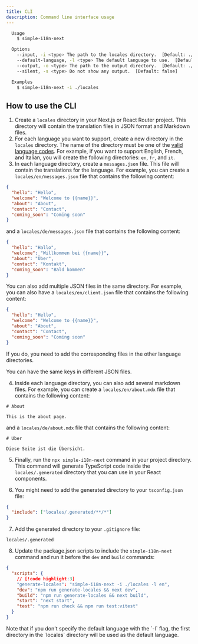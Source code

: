 ```yaml
---
title: CLI
description: Command line interface usage
---
```


```bash
  Usage
    $ simple-i18n-next

  Options
    --input, -i <type> The path to the locales directory.  [Default: ./locales]
    --default-language, -l <type> The default language to use.  [Default: the first directory in the locales directory]
    --output, -o <type> The path to the output directory.  [Default: ./locales/.generated]
    --silent, -s <type> Do not show any output.  [Default: false]

  Examples
    $ simple-i18n-next -i ./locales
```

## How to use the CLI

1. Create a `locales` directory in your Next.js or React Router project. This directory will contain the translation files in JSON format and Markdown files.
2. For each language you want to support, create a new directory in the `locales` directory. The name of the directory must be one of the [valid language codes](https://www.iana.org/assignments/language-subtag-registry/language-subtag-registry). For example, if you want to support English, French, and Italian, you will create the following directories: `en`, `fr`, and `it`.
3. In each language directory, create a `messages.json` file. This file will contain the translations for the language. For example, you can create a `locales/en/messages.json` file that contains the following content:

```json title="locales/en/messages.json"
{
  "hello": "Hello",
  "welcome": "Welcome to {{name}}",
  "about": "About",
  "contact": "Contact",
  "coming_soon": "Coming soon"
}
```

and a `locales/de/messages.json` file that contains the following content:

```json title="locales/de/messages.json"
{
  "hello": "Hallo",
  "welcome": "Willkommen bei {{name}}",
  "about": "Über",
  "contact": "Kontakt",
  "coming_soon": "Bald kommen"
}
```

You can also add multiple JSON files in the same directory. For example, you can also have a `locales/en/client.json` file that contains the following content:

```json title="locales/en/client.json"
{
  "hello": "Hello",
  "welcome": "Welcome to {{name}}",
  "about": "About",
  "contact": "Contact",
  "coming_soon": "Coming soon"
}
```

If you do, you need to add the corresponding files in the other language directories.

<Callout>You can have the same keys in different JSON files.</Callout>

4. Inside each language directory, you can also add several markdown files. For example, you can create a `locales/en/about.mdx` file that contains the following content:

```mdx title="locales/en/about.mdx"
# About

This is the about page.
```

and a `locales/de/about.mdx` file that contains the following content:

```mdx title="locales/de/about.mdx"
# Über

Diese Seite ist die Übersicht.
```

5. Finally, run the `npx simple-i18n-next` command in your project directory. This command will generate TypeScript code inside the `locales/.generated` directory that you can use in your React components.

6. You might need to add the generated directory to your `tsconfig.json` file:

```json
{
  "include": ["locales/.generated/**/*"]
}
```

7. Add the generated directory to your `.gitignore` file:

```text
locales/.generated
```

8. Update the package.json scripts to include the `simple-i18n-next` command and run it before the `dev` and `build` commands:

```json title="package.json"
{
  "scripts": {
    // [!code highlight:3]
    "generate-locales": "simple-i18n-next -i ./locales -l en",
    "dev": "npm run generate-locales && next dev",
    "build": "npm run generate-locales && next build",
    "start": "next start",
    "test": "npm run check && npm run test:vitest"
  }
}
```

<Callout>
  Note that if you don't specify the default language with the `-l` flag, the
  first directory in the `locales` directory will be used as the default
  language.
</Callout>
